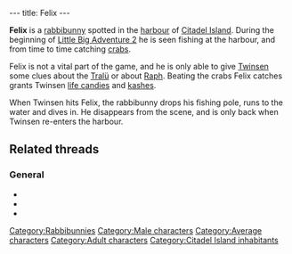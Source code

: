 ---
title: Felix
---

{{Character|
Name=Felix|
Image=Felix.gif|
Race=[[Rabbibunny]]|
Gender=Male|
Size=Medium|
Age=Adult}}

'''Felix''' is a [[rabbibunny]] spotted in the [[Citadel Island Harbour|harbour]] of [[Citadel Island]]. During the beginning of [[Little Big Adventure 2]] he is seen fishing at the harbour, and from time to time catching [[crabs]].

Felix is not a vital part of the game, and he is only able to give [[Twinsen]] some clues about the [[Tralü]] or about [[Raph]]. Beating the crabs Felix catches grants Twinsen [[life candies]] and [[kashes]].

When Twinsen hits Felix, the rabbibunny drops his fishing pole, runs to the water and dives in. He disappears from the scene, and is only back when Twinsen re-enters the harbour.

==Related threads==
===General===
* {{thread|id=5981|title=Felix}}
* {{thread|id=1957|title=Felix suicide}}
* {{thread|id=328|title=Secrets}}

[[Category:Rabbibunnies]]
[[Category:Male characters]]
[[Category:Average characters]]
[[Category:Adult characters]]
[[Category:Citadel Island inhabitants]]